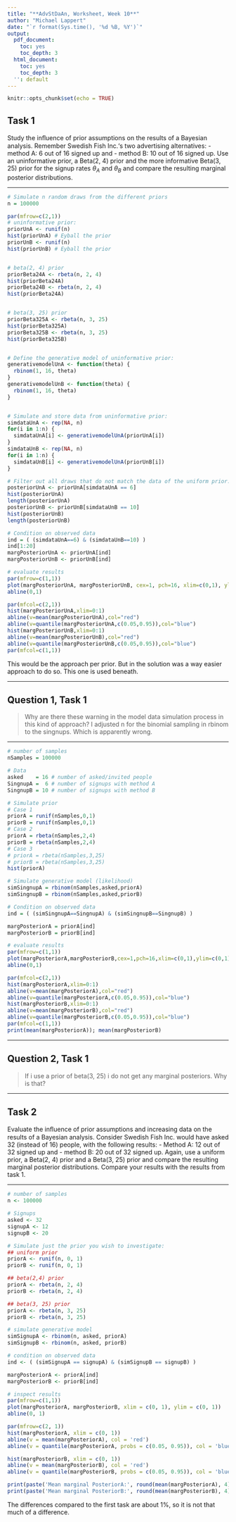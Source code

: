 ```yaml
---
title: "**AdvStDaAn, Worksheet, Week 10**"
author: "Michael Lappert"
date: "`r format(Sys.time(), '%d %B, %Y')`"
output:
  pdf_document:
    toc: yes
    toc_depth: 3
  html_document:
    toc: yes
    toc_depth: 3
  '': default
---
```


```r
knitr::opts_chunk$set(echo = TRUE)
```

## Task 1
Study the inﬂuence of prior assumptions on the results of a Bayesian analysis. Remember Swedish Fish Inc.‘s two advertising alternatives:
- method A: 6 out of 16 signed up and
- method B: 10 out of 16 signed up.
Use an uninformative prior, a Beta(2, 4) prior and the more informative Beta(3, 25) prior for the signup rates $\theta_A$ and $\theta_B$ and compare the resulting marginal posterior distributions.

***

```r
# Simulate n random draws from the different priors
n = 100000

par(mfrow=c(2,1))
# uninformative prior:
priorUnA <- runif(n)
hist(priorUnA) # Eyball the prior
priorUnB <- runif(n)
hist(priorUnB) # Eyball the prior


# beta(2, 4) prior
priorBeta24A <- rbeta(n, 2, 4)
hist(priorBeta24A)
priorBeta24B <- rbeta(n, 2, 4)
hist(priorBeta24A)


# beta(3, 25) prior
priorBeta325A <- rbeta(n, 3, 25)
hist(priorBeta325A)
priorBeta325B <- rbeta(n, 3, 25)
hist(priorBeta325B)


# Define the generative model of uninformative prior:
generativemodelUnA <- function(theta) {
  rbinom(1, 16, theta)
}
generativemodelUnB <- function(theta) {
  rbinom(1, 16, theta)
}


# Simulate and store data from uninformative prior: 
simdataUnA <- rep(NA, n)
for(i in 1:n) {
  simdataUnA[i] <- generativemodelUnA(priorUnA[i])
}
simdataUnB <- rep(NA, n)
for(i in 1:n) {
  simdataUnB[i] <- generativemodelUnA(priorUnB[i])
}

# Filter out all draws that do not match the data of the uniform prior:
posteriorUnA <- priorUnA[simdataUnA == 6]
hist(posteriorUnA)
length(posteriorUnA)
posteriorUnB <- priorUnB[simdataUnB == 10]
hist(posteriorUnB)
length(posteriorUnB)

# Condition on observed data
ind = ( (simdataUnA==6) & (simdataUnB==10) )
ind[1:20]
margPosteriorUnA <- priorUnA[ind]
margPosteriorUnB <- priorUnB[ind]

# evaluate results
par(mfrow=c(1,1))
plot(margPosteriorUnA, margPosteriorUnB, cex=1, pch=16, xlim=c(0,1), ylim=c(0,1))
abline(0,1)

par(mfcol=c(2,1))
hist(margPosteriorUnA,xlim=0:1)
abline(v=mean(margPosteriorUnA),col="red")
abline(v=quantile(margPosteriorUnA,c(0.05,0.95)),col="blue")
hist(margPosteriorUnB,xlim=0:1)
abline(v=mean(margPosteriorUnB),col="red")
abline(v=quantile(margPosteriorUnB,c(0.05,0.95)),col="blue")
par(mfcol=c(1,1))
```

This would be the approach per prior. But in the solution was a way easier approach to do so. This one is used beneath.

***
## Question 1, Task 1
> Why are there these warning in the model data simulation process in this kind of approach?
> I adjusted n for the binomial sampling in rbinom to the singnups. Which is apparently wrong.

***

```r
# number of samples
nSamples = 100000

# Data
asked    = 16 # number of asked/invited people
SingnupA =  6 # number of signups with method A
SingnupB = 10 # number of signups with method B

# Simulate prior
# Case 1
priorA = runif(nSamples,0,1)
priorB = runif(nSamples,0,1)
# Case 2
priorA = rbeta(nSamples,2,4)
priorB = rbeta(nSamples,2,4)
# Case 3
# priorA = rbeta(nSamples,3,25)
# priorB = rbeta(nSamples,3,25)
hist(priorA)

# Simulate generative model (likelihood)
simSingnupA = rbinom(nSamples,asked,priorA)
simSingnupB = rbinom(nSamples,asked,priorB)

# Condition on observed data
ind = ( (simSingnupA==SingnupA) & (simSingnupB==SingnupB) )

margPosteriorA = priorA[ind]
margPosteriorB = priorB[ind]

# evaluate results
par(mfrow=c(1,1))
plot(margPosteriorA,margPosteriorB,cex=1,pch=16,xlim=c(0,1),ylim=c(0,1))
abline(0,1)

par(mfcol=c(2,1))
hist(margPosteriorA,xlim=0:1)
abline(v=mean(margPosteriorA),col="red")
abline(v=quantile(margPosteriorA,c(0.05,0.95)),col="blue")
hist(margPosteriorB,xlim=0:1)
abline(v=mean(margPosteriorB),col="red")
abline(v=quantile(margPosteriorB,c(0.05,0.95)),col="blue")
par(mfcol=c(1,1))
print(mean(margPosteriorA)); mean(margPosteriorB)
```

***

## Question 2, Task 1
> If i use a prior of beta(3, 25) i do not get any marginal posteriors. Why is that?
> 

***

## Task 2
Evaluate the inﬂuence of prior assumptions and increasing data on the results of a Bayesian analysis. Consider Swedish Fish Inc. would have asked 32 (instead of 16) people, with the following results:
- Method A: 12 out of 32 signed up and
- method B: 20 out of 32 signed up.
Again, use a uniform prior, a Beta(2, 4) prior and a Beta(3, 25) prior and compare the resulting marginal posterior distributions. Compare your results with the results from task 1.

***
```r
# number of samples
n <- 100000

# Signups
asked <- 32
signupA <- 12
signupB <- 20

# Simulate just the prior you wish to investigate:
## uniform prior
priorA <- runif(n, 0, 1)
priorB <- runif(n, 0, 1)

## beta(2,4) prior
priorA <- rbeta(n, 2, 4)
priorB <- rbeta(n, 2, 4)

## beta(3, 25) prior
priorA <- rbeta(n, 3, 25)
priorB <- rbeta(n, 3, 25)

# simulate generative model
simSignupA <- rbinom(n, asked, priorA)
simSignupB <- rbinom(n, asked, priorB)

# condition on observed data
ind <- ( (simSignupA == signupA) & (simSignupB == signupB) )

margPosteriorA <- priorA[ind]
margPosteriorB <- priorB[ind]

# inspect results
par(mfrow=c(1,1))
plot(margPosteriorA, margPosteriorB, xlim = c(0, 1), ylim = c(0, 1))
abline(0, 1)

par(mfrow=c(2, 1))
hist(margPosteriorA, xlim = c(0, 1))
abline(v = mean(margPosteriorA), col = 'red')
abline(v = quantile(margPosteriorA, probs = c(0.05, 0.95)), col = 'blue')

hist(margPosteriorB, xlim = c(0, 1))
abline(v = mean(margPosteriorB), col = 'red')
abline(v = quantile(margPosteriorB, probs = c(0.05, 0.95)), col = 'blue')

print(paste('Mean marginal PosteriorA:', round(mean(margPosteriorA), 4)))
print(paste('Mean marginal PosteriorB:', round(mean(margPosteriorB), 4)))
```

The differences compared to the first task are about 1%, so it is not that much of a difference.
